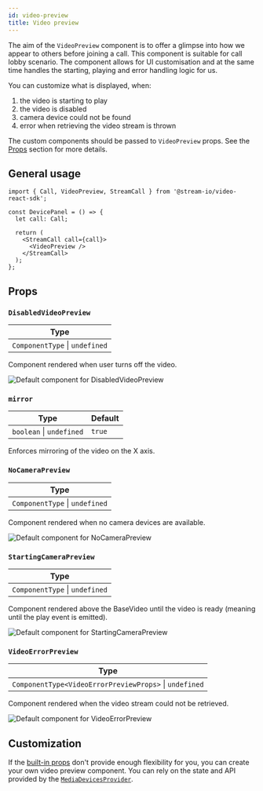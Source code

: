 ```yaml
---
id: video-preview
title: Video preview
---
```



The aim of the `VideoPreview` component is to offer a glimpse into how we appear to others before joining a call. This component is suitable for call lobby scenario. The component allows for UI customisation and at the same time handles the starting, playing and error handling logic for us.

You can customize what is displayed, when:

1. the video is starting to play
2. the video is disabled
3. camera device could not be found
4. error when retrieving the video stream is thrown

The custom components should be passed to `VideoPreview` props. See the [Props](./#props) section for more details.

## General usage

```tsx
import { Call, VideoPreview, StreamCall } from '@stream-io/video-react-sdk';

const DevicePanel = () => {
  let call: Call;

  return (
    <StreamCall call={call}>
      <VideoPreview />
    </StreamCall>
  );
};
```

## Props

### `DisabledVideoPreview`

| Type                           |
| ------------------------------ |
| `ComponentType` \| `undefined` |

Component rendered when user turns off the video.

<img
  src={DisabledVideoPreview}
  alt="Default component for DisabledVideoPreview"
  width={300}
/>

### `mirror`

| Type                     | Default |
| ------------------------ | ------- |
| `boolean` \| `undefined` | `true`  |

Enforces mirroring of the video on the X axis.

### `NoCameraPreview`

| Type                           |
| ------------------------------ |
| `ComponentType` \| `undefined` |

Component rendered when no camera devices are available.

<img
  src={NoCameraPreview}
  alt="Default component for NoCameraPreview"
  width={300}
/>

### `StartingCameraPreview`

| Type                           |
| ------------------------------ |
| `ComponentType` \| `undefined` |

Component rendered above the BaseVideo until the video is ready (meaning until the play event is emitted).

<img
  src={StartingCameraPreview}
  alt="Default component for StartingCameraPreview"
  width={300}
/>

### `VideoErrorPreview`

| Type                                                   |
| ------------------------------------------------------ |
| `ComponentType<VideoErrorPreviewProps>` \| `undefined` |

Component rendered when the video stream could not be retrieved.

<img
  src={ErrorVideoPreview}
  alt="Default component for VideoErrorPreview"
  width={300}
/>

## Customization

If the [built-in props](#props) don't provide enough flexibility for you, you can create your own video preview component. You can rely on the state and API provided by the [`MediaDevicesProvider`](../../../guides/camera-and-microphone).
